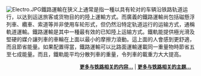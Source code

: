 [[File:Electro.JPG|center]]鐵路運輸在狭义上通常是指一種以具有轮对的车辆沿铁路轨道运行，以达到运送旅客或货物目的的陸上運輸方式。而廣義的鐵路運輸尚包括磁懸浮列車、纜車、索道等并非使用车轮形式，但仍然沿特定轨道运行的运输方式，通稱軌道運輸。鐵路運輸是其中一種最有效的已知陸上运输方式。鐵軌能提供極光滑及堅硬的媒介讓列車的車輪在上面以最小的摩擦力滾動。這上面的人會感到更舒適，而且節省能量。如果配置得當，鐵路運輸可以比路面運輸運載同一重量物時節省五至七成能量。而且，鐵軌能平均分散列車的重量，令列車的載重力大大提高。
 </tr>
</table>
<div style="text-align:right;margin-right:10px;margin-bottom:4px;font-size:small;">'''[[铁路|更多与铁路相关的内容...]]''' | '''[[:Category:铁路|更多与铁路相关的主题...]]'''
</div></div>